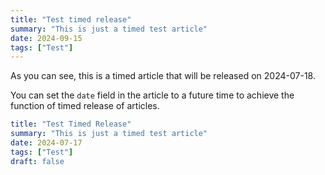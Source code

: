 ```yaml
---
title: "Test timed release"
summary: "This is just a timed test article"
date: 2024-09-15
tags: ["Test"]
---
```


As you can see, this is a timed article that will be released on 2024-07-18.

You can set the `date` field in the article to a future time to achieve the function of timed release of articles.

```yaml
title: "Test Timed Release"
summary: "This is just a timed test article"
date: 2024-07-17
tags: ["Test"]
draft: false
```

